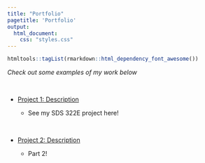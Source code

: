 ```yaml
---
title: "Portfolio"
pagetitle: 'Portfolio'
output: 
  html_document: 
    css: "styles.css"
---
```


```r
htmltools::tagList(rmarkdown::html_dependency_font_awesome())
```


*Check out some examples of my work below*

<br>

- <i class="fa fa-chart-line"> </i> [Project 1: Description](https://pearlgonix.github.io/project1/)

    - See my SDS 322E project here!

<br>

- <i class="fa fa-chart-pie"> </i> [Project 2: Description](https://pearlgonix.github.io/project2/)

    - Part 2!
